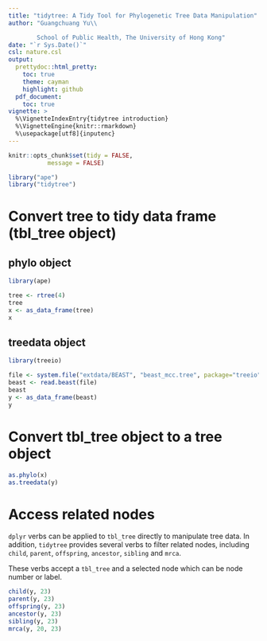 ```yaml
---
title: "tidytree: A Tidy Tool for Phylogenetic Tree Data Manipulation"
author: "Guangchuang Yu\\

        School of Public Health, The University of Hong Kong"
date: "`r Sys.Date()`"
csl: nature.csl
output:
  prettydoc::html_pretty:
    toc: true
    theme: cayman
    highlight: github
  pdf_document:
    toc: true
vignette: >
  %\VignetteIndexEntry{tidytree introduction}
  %\VignetteEngine{knitr::rmarkdown}
  %\usepackage[utf8]{inputenc}
---
```


```r
knitr::opts_chunk$set(tidy = FALSE,
		   message = FALSE)
```


```r
library("ape")
library("tidytree")
```



# Convert tree to tidy data frame (tbl_tree object)

## phylo object

```r
library(ape)

tree <- rtree(4)
tree
x <- as_data_frame(tree)
x
```

## treedata object

```r
library(treeio)

file <- system.file("extdata/BEAST", "beast_mcc.tree", package="treeio")
beast <- read.beast(file)
beast
y <- as_data_frame(beast)
y
```

# Convert tbl_tree object to a tree object

```r
as.phylo(x)
as.treedata(y)
```

# Access related nodes

`dplyr` verbs can be applied to `tbl_tree` directly to manipulate tree data. In
addition, `tidytree` provides several verbs to filter related nodes, including
`child`, `parent`, `offspring`, `ancestor`, `sibling` and `mrca`.

These verbs accept a `tbl_tree` and a selected node which can be node number or label.


```r
child(y, 23)
parent(y, 23)
offspring(y, 23)
ancestor(y, 23)
sibling(y, 23)
mrca(y, 20, 23)
```


